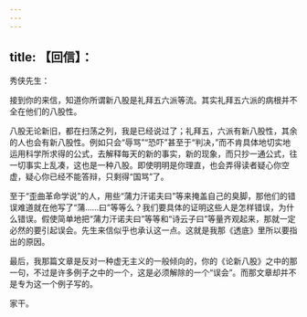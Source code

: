 ```yaml
---
---
---
```

title: 【回信】：
---



秀侠先生：

接到你的来信，知道你所谓新八股是礼拜五六派等流。其实礼拜五六派的病根并不全在他们的八股性。

八股无论新旧，都在扫荡之列，我是已经说过了；礼拜五，六派有新八股性，其余的人也会有新八股性。例如只会“辱骂”“恐吓”甚至于“判决，”而不肯具体地切实地运用科学所求得的公式，去解释每天的新的事实，新的现象，而只抄一通公式，往一切事实上乱凑，这也是一种八股。即使明明是你理直，也会弄得读者疑心你空虚，疑心你已经不能答辩，只剩得“国骂”了。

至于“歪曲革命学说”的人，用些“蒲力汗诺夫曰”等来掩盖自己的臭脚，那他们的错误难道就在他写了“蒲……曰”等等么？我们要具体的证明这些人是怎样错误，为什么错误。假使简单地把“蒲力汗诺夫曰”等等和“诗云子曰”等量齐观起来，那就一定必然的要引起误会。先生来信似乎也承认这一点。这就是我那《透底》里所以要指出的原因。

最后，我那篇文章是反对一种虚无主义的一般倾向的，你的《论新八股》之中的那一句，不过是许多例子之中的一个，这是必须解除的一个“误会”。而那文章却并不是专为这一个例子写的。

家干。